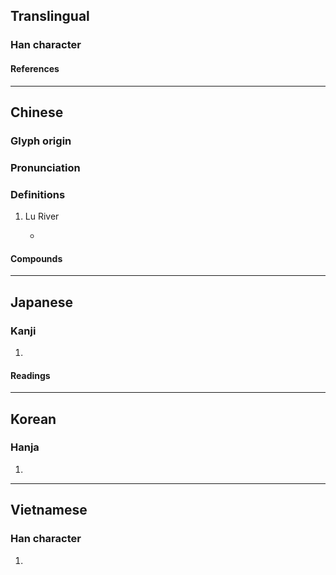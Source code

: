 {{also|泸}}
{{character info}}
==Translingual==

===Han character===
{{Han char|rn=85|rad=水|as=16|sn=19|four=31117|canj=EYPT|ids=⿰氵盧}}

====References====
{{Han ref|kx=0659.420|dkj=18646|dj=1069.200|hdz=31783.090|uh=7018}}

----

==Chinese==
{{zh-forms|s=泸}}

===Glyph origin===
{{Han etym}}

===Pronunciation===
{{zh-pron
|m=lú
|c=lou4
|mc=y
|oc=y
|cat=pn
}}

===Definitions===
{{zh-hanzi}}

# {{zh-div|水}} Lu River {{gloss|ancient name of the lower reaches of the {{w|Yalong River}} and the part where the {{w|Jinsha River}} meets the Yalong}}
#* {{zh-x|^昆明 城，在 ^東-瀘 之 西，去 ^龍口 十六 日 程。|The city of Kunming is west of the Eastern '''Lu''', some 16 days' journey from Long​kou.|CL|ref={{RQ:Manshu|6|Kūn​míng​ City (昆明城)|9}}}}

====Compounds====
{{zh-der|瀘水|瀘定}}

----

==Japanese==
{{ja-kanji forms|沪|瀘}}

===Kanji===
{{ja-kanji|grade=|rs=水16|shin=沪}}

# {{rfdef|ja|sort=水16}}

====Readings====
{{ja-readings
|goon=る
|kanon=ろ
}}

----

==Korean==

===Hanja===
{{ko-hanja|hangeul=[[로]]>[[노]]|eumhun=|rv=ro>no|mr=ro>no|y=lo>no}}

# {{rfdef|ko|sort=水16}}

----

==Vietnamese==

===Han character===
{{vi-readings|rs=水16|reading=lư}}

# {{rfdef|vi|sort=水16}}